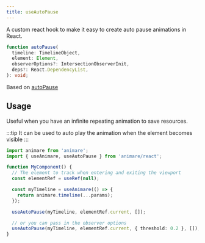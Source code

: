 ```yaml
---
title: useAutoPause
---
```


A custom react hook to make it easy to create auto pause animations in React.

```ts wrap title="syntax"
function autoPause(
  timeline: TimelineObject,
  element: Element,
  observerOptions?: IntersectionObserverInit,
  deps?: React.DependencyList,
): void;
```

Based on [autoPause](../../plugins/autopause)

## Usage

Useful when you have an infinite repeating animation to save resources.

:::tip
It can be used to auto play the animation when the element becomes visible
:::

```ts title="example" frame="terminal"
import animare from 'animare';
import { useAnimare, useAutoPause } from 'animare/react';

function MyComponent() {
  // The element to track when entering and exiting the viewport
  const elementRef = useRef(null);

  const myTimeline = useAnimare(() => {
    return animare.timeline(...params);
  });

  useAutoPause(myTimeline, elementRef.current, []);

  // or you can pass in the observer options
  useAutoPause(myTimeline, elementRef.current, { threshold: 0.2 }, []);
}
```

